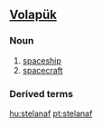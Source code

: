 ==[[Volapük]]==

===Noun===
{{infl|vo|noun}}

# [[spaceship]]
# [[spacecraft]]

===Derived terms===
{{term|stelanafan||astronaut|lang=vo}}

[[hu:stelanaf]]
[[pt:stelanaf]]